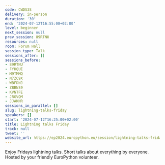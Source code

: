 ```yaml
---
code: CWDS3S
delivery: in-person
duration: '30'
end: '2024-07-12T16:55:00+02:00'
level: beginner
next_session: null
prev_session: 89RTNU
resources: null
room: Forum Hall
session_type: Talk
sessions_after: []
sessions_before:
- 89RTNU
- FYHQUE
- M9TMMQ
- N7ZC9X
- WBFDNJ
- ZBBNS9
- KVNTFE
- JRGVQM
- JJAKNR
sessions_in_parallel: []
slug: lightning-talks-friday
speakers: []
start: '2024-07-12T16:25:00+02:00'
title: Lightning talks Friday
track: null
tweet: ''
website_url: https://ep2024.europython.eu/session/lightning-talks-friday
---
```


Enjoy Fridays lightning talks. Short talks about everything by everyone. Hosted by your friendly EuroPython volunteer.

